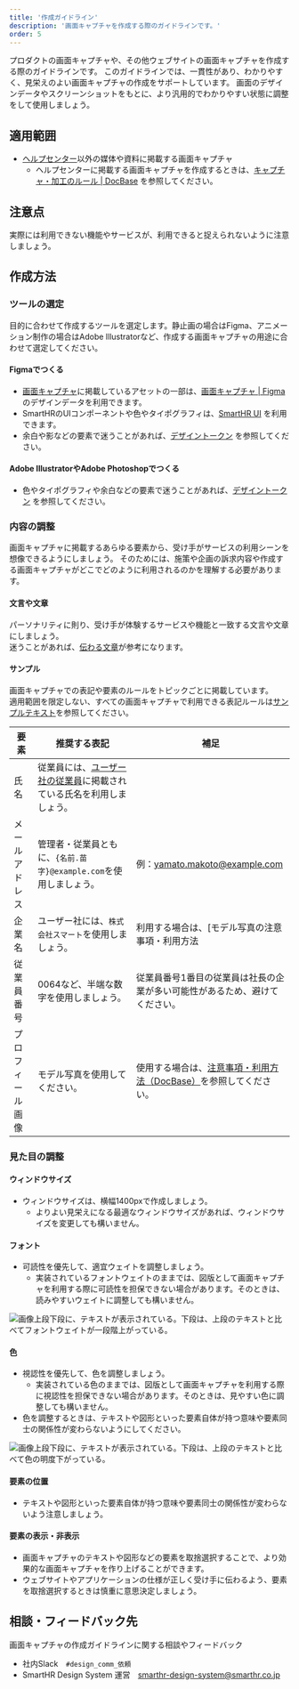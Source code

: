 ```yaml
---
title: '作成ガイドライン'
description: '画面キャプチャを作成する際のガイドラインです。'
order: 5
---
```



プロダクトの画面キャプチャや、その他ウェブサイトの画面キャプチャを作成する際のガイドラインです。
このガイドラインでは、一貫性があり、わかりやすく、見栄えのよい画面キャプチャの作成をサポートしています。
画面のデザインデータやスクリーンショットをもとに、より汎用的でわかりやすい状態に調整をして使用しましょう。


## 適用範囲
- [ヘルプセンター](https://support.smarthr.jp/ja/)以外の媒体や資料に掲載する画面キャプチャ  
    - ヘルプセンターに掲載する画面キャプチャを作成するときは、[キャプチャ・加工のルール | DocBase](https://smarthr-inc.docbase.io/posts/1836257) を参照してください。

## 注意点
実際には利用できない機能やサービスが、利用できると捉えられないように注意しましょう。


## 作成方法
### ツールの選定
目的に合わせて作成するツールを選定します。静止画の場合はFigma、アニメーション制作の場合はAdobe Illustratorなど、作成する画面キャプチャの用途に合わせて選定してください。
#### Figmaでつくる
- [画面キャプチャ](https://smarthr.design/communication/capture/)に掲載しているアセットの一部は、[画面キャプチャ | Figma](https://www.figma.com/file/rQRf0ysE4Lk7tZcd2aS4rG/%E7%94%BB%E9%9D%A2%E3%82%AD%E3%83%A3%E3%83%97%E3%83%81%E3%83%A3?type=design&node-id=0%3A1&mode=design&t=LQq1M5xNr2Crd6qN-1) のデザインデータを利用できます。
- SmartHRのUIコンポーネントや色やタイポグラフィは、[SmartHR UI](https://smarthr.design/products/design-process/design-data/design-guide/#h3-0) を利用できます。
- 余白や影などの要素で迷うことがあれば、[デザイントークン](https://smarthr.design/products/design-tokens/) を参照してください。


#### Adobe IllustratorやAdobe Photoshopでつくる
- 色やタイポグラフィや余白などの要素で迷うことがあれば、[デザイントークン](https://smarthr.design/products/design-tokens/) を参照してください。


### 内容の調整
画面キャプチャに掲載するあらゆる要素から、受け手がサービスの利用シーンを想像できるようにしましょう。
そのためには、施策や企画の訴求内容や作成する画面キャプチャがどこでどのように利用されるのかを理解する必要があります。

#### 文言や文章
パーソナリティに則り、受け手が体験するサービスや機能と一致する文言や文章にしましょう。  
迷うことがあれば、[伝わる文章](https://smarthr.design/basics/text/)が参考になります。



#### サンプル
画面キャプチャでの表記や要素のルールをトピックごとに掲載しています。  
適用範囲を限定しない、すべての画面キャプチャで利用できる表記ルールは[サンプルテキスト](https://smarthr.design/communication/sample/text/)を参照してください。

| 要素 | 推奨する表記 | 補足 |
| --- | --- | --- |
| 氏名 | 従業員には、[ユーザー社の従業員](https://smarthr.design/basics/illustration/user-co-other/)に掲載されている氏名を利用しましょう。 |  |
| メールアドレス | 管理者・従業員ともに、`{名前.苗字}@example.com`を使用しましょう。 | 例：yamato.makoto@example.com |
| 企業名 | ユーザー社には、`株式会社スマート`を使用しましょう。| 利用する場合は、[モデル写真の注意事項・利用方法 | DocBase](https://smarthr-inc.docbase.io/posts/1933926)を参照してください。 |
| 従業員番号 | 0064など、半端な数字を使用しましょう。 | 従業員番号1番目の従業員は社長の企業が多い可能性があるため、避けてください。 |
| プロフィール画像 | モデル写真を使用してください。 | 使用する場合は、[注意事項・利用方法（DocBase）](https://smarthr-inc.docbase.io/posts/1933926)を参照してください。 |


### 見た目の調整

#### ウィンドウサイズ
- ウィンドウサイズは、横幅1400pxで作成しましょう。
    - よりよい見栄えになる最適なウィンドウサイズがあれば、ウィンドウサイズを変更しても構いません。
#### フォント
- 可読性を優先して、適宜ウェイトを調整しましょう。
    - 実装されているフォントウェイトのままでは、図版として画面キャプチャを利用する際に可読性を担保できない場合があります。そのときは、読みやすいウェイトに調整しても構いません。

![画像上段下段に、テキストが表示されている。下段は、上段のテキストと比べてフォントウェイトが一段階上がっている。](./images/creation-guideline/change-font-weight.png)

#### 色
- 視認性を優先して、色を調整しましょう。
    - 実装されている色のままでは、図版として画面キャプチャを利用する際に視認性を担保できない場合があります。そのときは、見やすい色に調整しても構いません。
- 色を調整するときは、テキストや図形といった要素自体が持つ意味や要素同士の関係性が変わらないようにしてください。

![画像上段下段に、テキストが表示されている。下段は、上段のテキストと比べて色の明度下がっている。](./images/creation-guideline/change-color.png)

#### 要素の位置
- テキストや図形といった要素自体が持つ意味や要素同士の関係性が変わらないよう注意しましょう。

#### 要素の表示・非表示
- 画面キャプチャのテキストや図形などの要素を取捨選択することで、より効果的な画面キャプチャを作り上げることができます。
- ウェブサイトやアプリケーションの仕様が正しく受け手に伝わるよう、要素を取捨選択するときは慎重に意思決定しましょう。




## 相談・フィードバック先
画面キャプチャの作成ガイドラインに関する相談やフィードバック  
- 社内Slack　`#design_comm_依頼`
- SmartHR Design System 運営　smarthr-design-system@smarthr.co.jp  